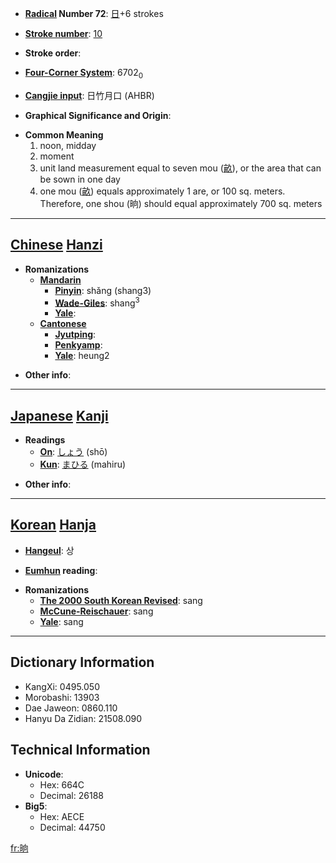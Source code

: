* '''[[Wiktionary:Chinese radical index| Radical]] Number 72''': [[Wiktionary:Chinese radical index 日|日]]+6 strokes

* '''[[Wiktionary:Chinese total strokes index|Stroke number]]''': [[Wiktionary:Chinese total strokes index 10|10]]

* '''Stroke order''': 

* '''[[Wiktionary:Chinese four corner index|Four-Corner System]]''': 6702<sub>0</sub>

* '''[[Wiktionary:Chinese Cangjie index|Cangjie input]]''': 日竹月口 (AHBR)

* '''Graphical Significance and Origin''': 

* '''Common Meaning'''
*# noon, midday
*# moment
*# unit land measurement equal to seven mou ([[畝]]), or the area that can be sown in one day
*# one mou ([[畝]]) equals approximately 1 are, or 100 sq. meters. Therefore, one shou (晌) should equal approximately 700 sq. meters 


----

== [[Chinese]] [[Hanzi]] ==

* '''Romanizations'''
** '''[[Mandarin]]'''
*** '''[[Pinyin]]''': shǎng (shang3)
*** '''[[Wade-Giles]]''': shang<sup>3</sup>
*** '''[[Yale]]''': 
** '''[[Cantonese]]'''
*** '''[[Jyutping]]''':
*** '''[[Penkyamp]]''': 
*** '''[[Yale]]''': heung2

* '''Other info''': 

----

== [[Japanese]] [[Kanji]] ==

* '''Readings'''
** '''[[On]]''': [[しょう]] (shō)
** '''[[Kun]]''': [[まひる]] (mahiru)

* '''Other info''':  

----

== [[Korean]] [[Hanja]] ==

* '''[[Hangeul]]''': 상

* '''[[Eumhun]] reading''': 

* '''Romanizations'''
** '''[[The 2000 South Korean Revised Romanization|The 2000 South Korean Revised]]''': sang
** '''[[McCune-Reischauer]]''': sang
** '''[[Yale]]''': sang

----

== Dictionary Information ==

* KangXi: 0495.050
* Morobashi: 13903
* Dae Jaweon: 0860.110
* Hanyu Da Zidian: 21508.090

== Technical Information ==

* '''Unicode''':
** Hex: 664C
** Decimal: 26188
* '''Big5''':
** Hex: AECE
** Decimal: 44750

[[fr:晌]]